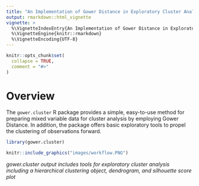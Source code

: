 ```yaml
---
title: "An Implementation of Gower Distance in Exploratory Cluster Analysis"
output: rmarkdown::html_vignette
vignette: >
  %\VignetteIndexEntry{An Implementation of Gower Distance in Exploratory Cluster Analysis}
  %\VignetteEngine{knitr::rmarkdown}
  %\VignetteEncoding{UTF-8}
---
```


```r
knitr::opts_chunk$set(
  collapse = TRUE,
  comment = "#>"
)
```

# Overview

The `gower.cluster` R package provides a simple, easy-to-use method for preparing mixed variable data for cluster analysis by employing Gower Distance. In addition, the package offers basic exploratory tools to propel the clustering of observations forward.

```r
library(gower.cluster)
```

```r

knitr::include_graphics("images/workflow.PNG")

```

*gower.cluster output includes tools for exploratory cluster analysis including a hierarchical clustering object, dendrogram, and silhouette score plot*



